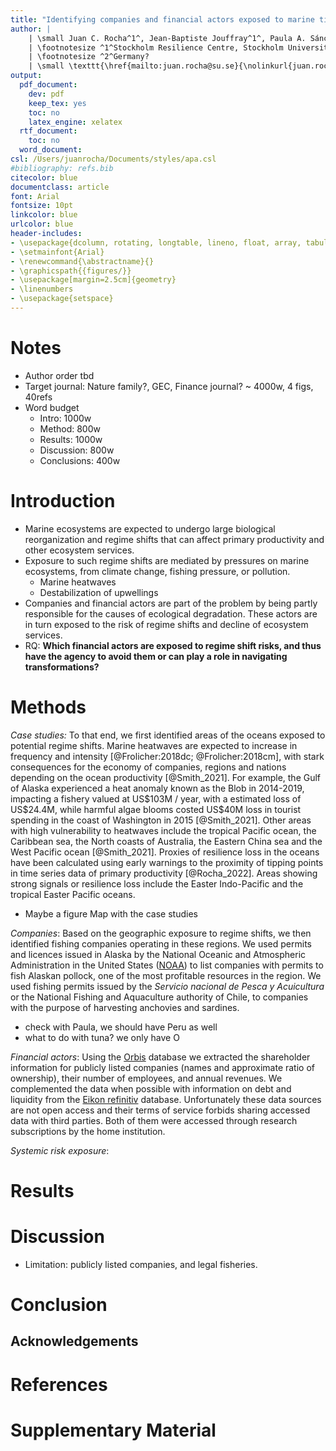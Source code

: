 ```yaml
---
title: "Identifying companies and financial actors exposed to marine tipping points"
author: |
    | \small Juan C. Rocha^1^, Jean-Baptiste Jouffray^1^, Paula A. Sánchez^1,2^, Victor Galaz^1^
    | \footnotesize ^1^Stockholm Resilience Centre, Stockholm University
    | \footnotesize ^2^Germany?
    | \small \texttt{\href{mailto:juan.rocha@su.se}{\nolinkurl{juan.rocha@su.se}}}
output:
  pdf_document:
    dev: pdf
    keep_tex: yes
    toc: no
    latex_engine: xelatex
  rtf_document:
    toc: no
  word_document:
csl: /Users/juanrocha/Documents/styles/apa.csl
#bibliography: refs.bib
citecolor: blue
documentclass: article
font: Arial
fontsize: 10pt
linkcolor: blue
urlcolor: blue
header-includes:
- \usepackage{dcolumn, rotating, longtable, lineno, float, array, tabularx, inputenc}
- \setmainfont{Arial}
- \renewcommand{\abstractname}{}
- \graphicspath{{figures/}}
- \usepackage[margin=2.5cm]{geometry}
- \linenumbers
- \usepackage{setspace}
---
```


# Notes

- Author order tbd
- Target journal: Nature family?, GEC, Finance journal? ~ 4000w, 4 figs, 40refs
- Word budget
    - Intro: 1000w
    - Method: 800w
    - Results: 1000w
    - Discussion: 800w
    - Conclusions: 400w


\pagebreak

\begin{abstract}

  

\end{abstract}

# Introduction

- Marine ecosystems are expected to undergo large biological reorganization and regime shifts that can affect primary productivity and other ecosystem services.
- Exposure to such regime shifts are mediated by pressures on marine ecosystems, from climate change, fishing pressure, or pollution.
    - Marine heatwaves
    - Destabilization of upwellings
- Companies and financial actors are part of the problem by being partly responsible for the causes of ecological degradation. These actors are in turn exposed to the risk of regime shifts and decline of ecosystem services.
- RQ: **Which financial actors are exposed to regime shift risks, and thus have the agency to avoid them or can play a role in navigating transformations?**

# Methods

_Case studies:_ To that end, we first identified areas of the oceans exposed to potential regime shifts. Marine heatwaves are expected to increase in frequency and intensity [@Frolicher:2018dc; @Frolicher:2018cm], with stark consequences for the economy of companies, regions and nations depending on the ocean productivity [@Smith_2021]. For example, the Gulf of Alaska experienced a heat anomaly known as the Blob in 2014-2019, impacting a fishery valued at US\$103M / year, with a estimated loss of US\$24.4M, while harmful algae blooms costed US\$40M loss in tourist spending in the coast of Washington in 2015 [@Smith_2021]. Other areas with high vulnerability to heatwaves include the tropical Pacific ocean, the Caribbean sea, the North coasts of Australia, the Eastern China sea and the West Pacific ocean [@Smith_2021]. Proxies of resilience loss in the oceans have been calculated using early warnings to the proximity of tipping points in time series data of primary productivity [@Rocha_2022]. Areas showing strong signals or resilience loss include the Easter Indo-Pacific and the tropical Easter Pacific oceans.

- Maybe a figure Map with the case studies

_Companies_: Based on the geographic exposure to regime shifts, we then identified fishing companies operating in these regions. We used permits and licences issued in Alaska by the National Oceanic and Atmospheric Administration in the United States ([NOAA](https://www.fisheries.noaa.gov/alaska/commercial-fishing/permits-and-licenses-issued-alaska)) to list companies with permits to fish Alaskan pollock, one of the most profitable resources in the region. We used fishing permits issued by the _Servicio nacional de Pesca y Acuicultura_ or the National Fishing and Aquaculture authority of Chile, to companies with the purpose of harvesting anchovies and sardines.

- check with Paula, we should have Peru as well
- what to do with tuna? we only have O

_Financial actors_: Using the [Orbis](https://login.bvdinfo.com/R0/Orbis) database we extracted the shareholder information for publicly listed companies (names and approximate ratio of ownership), their number of employees, and annual revenues. We complemented the data when possible with information on debt and liquidity from the [Eikon refinitiv](https://eikon.refinitiv.com) database. Unfortunately these data sources are not open access and their terms of service forbids sharing accessed data with third parties. Both of them were accessed through research subscriptions by the home institution.

_Systemic risk exposure_:

# Results



# Discussion

- Limitation: publicly listed companies, and legal fisheries.

# Conclusion


## Acknowledgements



# References {.unnumbered}

::: {#refs}
:::

\pagebreak



# Supplementary Material {#sec:SM}

